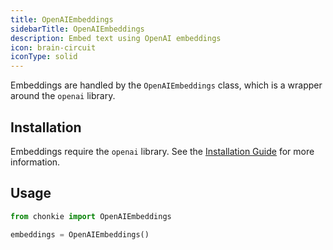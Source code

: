 ```yaml
---
title: OpenAIEmbeddings
sidebarTitle: OpenAIEmbeddings
description: Embed text using OpenAI embeddings
icon: brain-circuit
iconType: solid
---
```


Embeddings are handled by the `OpenAIEmbeddings` class, which is a wrapper around the `openai` library.

## Installation

Embeddings require the `openai` library. See the [Installation Guide](/oss/installation) for more information.

## Usage

```python
from chonkie import OpenAIEmbeddings

embeddings = OpenAIEmbeddings()
```

